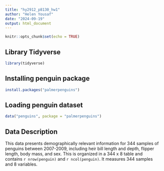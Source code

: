 ```yaml
---
title: "hy2912_p8130_hw1"
author: "Helen Yousaf"
date: "2024-09-19"
output: html_document
---
```


```r
knitr::opts_chunk$set(echo = TRUE)
```

## Library Tidyverse

```r
library(tidyverse)
```

## Installing penguin package

```r
install.packages("palmerpenguins")
```
## Loading penguin dataset

```r
data("penguins", package = "palmerpenguins")
```

## Data Description 
This data presents demographically relevant information for 344 samples of penguins between 2007-2009, including heir bill length and depth, flipper length, body mass, and sex. This is organized in a 344 x 8 table and contains `r nrow(penguin)` and `r ncol(penguin)`. It measures 344 samples and 8 variables. 

